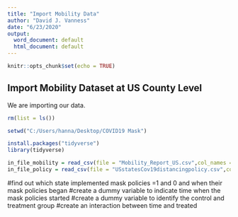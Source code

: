 ---
title: "Import Mobility Data"
author: "David J. Vanness"
date: "6/23/2020"
output:
  word_document: default
  html_document: default
---

```{r setup, include=FALSE}
knitr::opts_chunk$set(echo = TRUE)
```

## Import Mobility Dataset at US County Level

We are importing our data.

```{r include=FALSE}
rm(list = ls())

setwd("C:/Users/hanna/Desktop/COVID19 Mask")

install.packages("tidyverse")
library(tidyverse)

in_file_mobility = read_csv(file = "Mobility_Report_US.csv",col_names = TRUE, col_types = NULL)
in_file_policy = read_csv(file = "USstatesCov19distancingpolicy.csv",col_names = TRUE,col_types = NULL)

```
#find out which state implemented mask policies =1 and 0 and when their mask policies began 
#create a dummy variable to indicate time when the mask policies started 
#create a dummy variable to identify the control and treatment group 
#create an interaction between time and treated 



